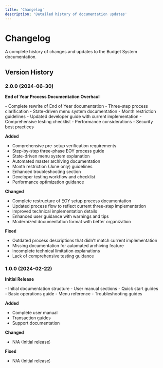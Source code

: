 ```yaml
---
title: 'Changelog'
description: 'Detailed history of documentation updates'
---
```


# Changelog

<Note>
A complete history of changes and updates to the Budget System documentation.
</Note>

## Version History

### 2.0.0 (2024-06-30)

**End of Year Process Documentation Overhaul**

<CardGroup cols={2}>
  <Card title="EOY Process" icon="calendar-year">
    - Complete rewrite of End of Year documentation
    - Three-step process clarification
    - State-driven menu system documentation
    - Month restriction guidelines
  </Card>

  <Card title="Technical Updates" icon="code">
    - Updated developer guide with current implementation
    - Comprehensive testing checklist
    - Performance considerations
    - Security best practices
  </Card>
</CardGroup>

**Added**
- Comprehensive pre-setup verification requirements
- Step-by-step three-phase EOY process guide
- State-driven menu system explanation
- Automated master archiving documentation
- Month restriction (June only) guidelines
- Enhanced troubleshooting section
- Developer testing workflow and checklist
- Performance optimization guidance

**Changed**
- Complete restructure of EOY setup process documentation
- Updated process flow to reflect current three-step implementation
- Improved technical implementation details
- Enhanced user guidance with warnings and tips
- Modernized documentation format with better organization

**Fixed**
- Outdated process descriptions that didn't match current implementation
- Missing documentation for automated archiving feature
- Incomplete technical limitation explanations
- Lack of comprehensive testing guidance

### 1.0.0 (2024-02-22)

**Initial Release**

<CardGroup cols={2}>
  <Card title="Documentation" icon="book">
    - Initial documentation structure
    - User manual sections
    - Quick start guides
  </Card>

  <Card title="Features" icon="stars">
    - Basic operations guide
    - Menu reference
    - Troubleshooting guides
  </Card>
</CardGroup>

**Added**
- Complete user manual
- Transaction guides
- Support documentation

**Changed**
- N/A (Initial release)

**Fixed**
- N/A (Initial release)